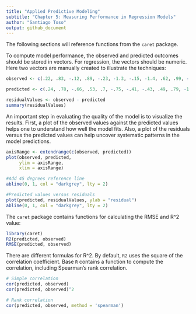 ```yaml
---
title: "Applied Predictive Modeling"
subtitle: "Chapter 5: Measuring Performance in Regression Models"
author: "Santiago Toso"
output: github_document
---
```


The following sections will reference functions from the `caret` package.

To compute model performance, the observed and predicted outcomes should be stored in vectors. For regression, the vectors should be numeric. Here two vectors are manually created to illustrate the techniques:

```r
observed <- c(.22, .83, -.12, .89, -.23, -1.3, -.15, -1.4, .62, .99, -.18, .32, .34, -.30, .04, -.87, .55, -1.3, -1.15, .2)

predicted <- c(.24, .78, -.66, .53, .7, -.75, -.41, -.43, .49, .79, -1.19, .06, .75, -.07, .43, -.42, -.25, -.64, -1.26, -.07)

residualValues <- observed - predicted
summary(residualValues)
```

An important step in evaluating the quality of the model is to visualize the results. First, a plot of the observed values against the predicted values helps one to understand how well the model fits. Also, a plot of the residuals versus the predicted values can help uncover systematic patterns in the model predictions.

```r
axisRange <- extendrange(c(observed, predicted))
plot(observed, predicted,
     ylim = axisRange,
     xlim = axisRange)

#Add 45 degrees reference line
abline(0, 1, col = "darkgrey", lty = 2)

#Predicted values versus residuals
plot(predicted, residualValues, ylab = "residual")
abline(0, 1, col = "darkgrey", lty = 2)
```

The `caret` package contains functions for calculating the RMSE and R^2 value:

```r
library(caret)
R2(predicted, observed)
RMSE(predicted, observed)
```

There are different formulas for R^2. By default, `R2` uses the square of the correlation coefficient. Base `R` contains a function to compute the correlation, including Spearman's rank correlation.

```r
# Simple correlation
cor(predicted, observed)
cor(predicted, observed)^2

# Rank correlation
cor(predicted, observed, method = 'spearman')
```

